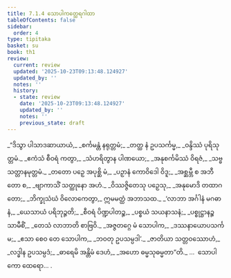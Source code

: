 ```yaml
---
title: 7.1.4 သောပါကတ္ထေရဂါထာ
tableOfContents: false
sidebar:
  order: 4
type: tipitaka
basket: su
book: th1
review:
  current: review
  updated: '2025-10-23T09:13:48.124927'
  updated_by: ''
  notes: ''
  history:
  - state: review
    date: '2025-10-23T09:13:48.124927'
    updated_by: ''
    notes: ''
    previous_state: draft
---
```



<ReviewStatus review={frontmatter.review} showDetails={true} />

<HypothesisAnnotation frontmatter={frontmatter} />

<DynamicBreadcrumb />

<Division number="480" book="th1" e="ch" v="19" p="293">

<Paragraph number="768" type="verses" book="th1">
_“ဒိသွာ ပါသာဒဆာယာယံ,_  
_စင်္ကမန္တံ နရုတ္တမံ;_  
_တတ္ထ နံ ဥပသင်္ကမ္မ,_  
_ဝန္ဒိဿံ ပုရိသုတ္တမံ._  

</Paragraph>

</Division>
<Division number="481" book="th1" e="ch" v="19" p="293">

<Paragraph number="769" type="verses" book="th1">
_ဧကံသံ စီဝရံ ကတွာ,_  
_သံဟရိတွာန ပါဏယော;_  
_အနုစင်္ကမိဿံ ဝိရဇံ,_  
_သဗ္ဗသတ္တာနမုတ္တမံ._  

</Paragraph>

</Division>
<Division number="482" book="th1" e="ch" v="19" p="293">

<Paragraph number="770" type="verses" book="th1">
_တတော ပဉှေ အပုစ္ဆိ မံ,_  
_ပဉှာနံ ကောဝိဒေါ ဝိဒူ;_  
_အစ္ဆမ္ဘီ စ အဘီတော စ,_  
_ဗျာကာသိံ သတ္ထုနော အဟံ._  

</Paragraph>

</Division>
<Division number="483" book="th1" e="ch" v="19" p="293">

<Paragraph number="771" type="verses" book="th1">
_ဝိဿဇ္ဇိတေသု ပဉှေသု,_  
_အနုမောဒိ တထာဂတော;_  
_ဘိက္ခုသံဃံ ဝိလောကေတွာ,_  
ဣမမတ္ထံ အဘာသထ._  

</Paragraph>

</Division>
<Division number="484" book="th1" e="ch" v="19" p="293">

<Paragraph number="772" type="verses" book="th1">
_‘လာဘာ အင်္ဂါနံ မဂဓာနံ,_  
_ယေသာယံ ပရိဘုဉ္ဇတိ;_  
_စီဝရံ ပိဏ္ဍပါတဉ္စ,_  
_ပစ္စယံ သယနာသနံ;_  
_ပစ္စုဋ္ဌာနဉ္စ သာမီစိံ,_  
_တေသံ လာဘာတိ စာဗြဝိ._  

</Paragraph>

</Division>
<Division number="485" book="th1" e="ch" v="19" p="293">

<Paragraph number="773" type="verses" book="th1">
_အဇ္ဇတဂ္ဂေ မံ သောပါက,_  
_ဒဿနာယောပသင်္ကမ;_  
_ဧသာ စေဝ တေ သောပါက,_  
_ဘဝတု ဥပသမ္ပဒါ’._  

</Paragraph>

</Division>
<Division number="486" book="th1" e="ch" v="19" p="293">

<Paragraph number="774" type="verses" book="th1">
_ဇာတိယာ သတ္တဝဿောဟံ,_  
_လဒ္ဓါန ဥပသမ္ပဒံ;_  
_ဓာရေမိ အန္တိမံ ဒေဟံ,_  
_အဟော ဓမ္မသုဓမ္မတာ”တိ._  


</Paragraph>
</Division>

<Paragraph number="775" type="center" book="th1">
…  သောပါကော ထေရော… .
</Paragraph>